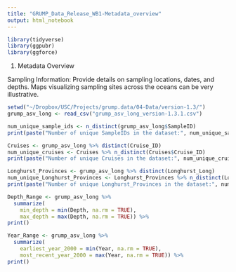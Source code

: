 ```yaml
---
title: "GRUMP_Data_Release_WB1-Metadata_overview"
output: html_notebook
---
```


```r
library(tidyverse)
library(ggpubr)
library(ggforce)
```

1. Metadata Overview

Sampling Information: Provide details on sampling locations, dates, and depths. Maps visualizing sampling sites across the oceans can be very illustrative.

```r
setwd("~/Dropbox/USC/Projects/grump.data/04-Data/version-1.3/")
grump_asv_long <- read_csv("grump_asv_long_version-1.3.1.csv")
```

```r
num_unique_sample_ids <- n_distinct(grump_asv_long$SampleID)
print(paste("Number of unique SampleIDs in the dataset:", num_unique_sample_ids))
```

```r
Cruises <- grump_asv_long %>% distinct(Cruise_ID)
num_unique_cruises <- Cruises %>% n_distinct(Cruises$Cruise_ID)
print(paste("Number of unique Cruises in the dataset:", num_unique_cruises))
```

```r
Longhurst_Provinces <- grump_asv_long %>% distinct(Longhurst_Long)
num_unique_Longhurst_Provinces <- Longhurst_Provinces %>% n_distinct(Longhurst_Provinces$Longhurst_Long)
print(paste("Number of unique Longhurst_Provinces in the dataset:", num_unique_Longhurst_Provinces))
```

```r
Depth_Range <- grump_asv_long %>%
  summarize(
    min_depth = min(Depth, na.rm = TRUE),
    max_depth = max(Depth, na.rm = TRUE)) %>%
print()
```
```r
Year_Range <- grump_asv_long %>%
  summarize(
    earliest_year_2000 = min(Year, na.rm = TRUE),
    most_recent_year_2000 = max(Year, na.rm = TRUE)) %>%
print()
```




